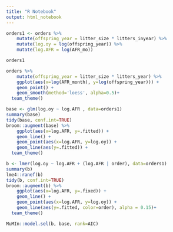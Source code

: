```yaml
---
title: "R Notebook"
output: html_notebook
---
```


```r
orders1 <- orders %>%
    mutate(offspring_year = litter_size * litters_inyear) %>%
    mutate(log.oy = log(offspring_year)) %>%
    mutate(log.AFR = log(AFR_mo))

orders1
```


```r
orders %>%
    mutate(offspring_year = litter_size * litters_year) %>%
    ggplot(aes(x=log(AFR_month), y=log(offspring_year))) +
    geom_point() +
    geom_smooth(method='loess', alpha=0.5)+
  team_theme()
```

```r
base <- glm(log.oy ~ log.AFR , data=orders1)
summary(base)
tidy(base, conf.int=TRUE)
broom::augment(base) %>%
    ggplot(aes(x=log.AFR, y=.fitted)) +
    geom_line() +
    geom_point(aes(x=log.AFR, y=log.oy)) +
    geom_line(aes(y=.fitted)) +
  team_theme()
```

```r
b <- lmer(log.oy ~ log.AFR + (log.AFR | order), data=orders1)
summary(b)
lme4::ranef(b)
tidy(b, conf.int=TRUE)
broom::augment(b) %>%
    ggplot(aes(x=log.AFR, y=.fixed)) +
    geom_line() +
    geom_point(aes(x=log.AFR, y=log.oy)) +
    geom_line(aes(y=.fitted, color=order), alpha = 0.15)+
  team_theme()
```
```r
MuMIn::model.sel(b, base, rank=AIC)
```

